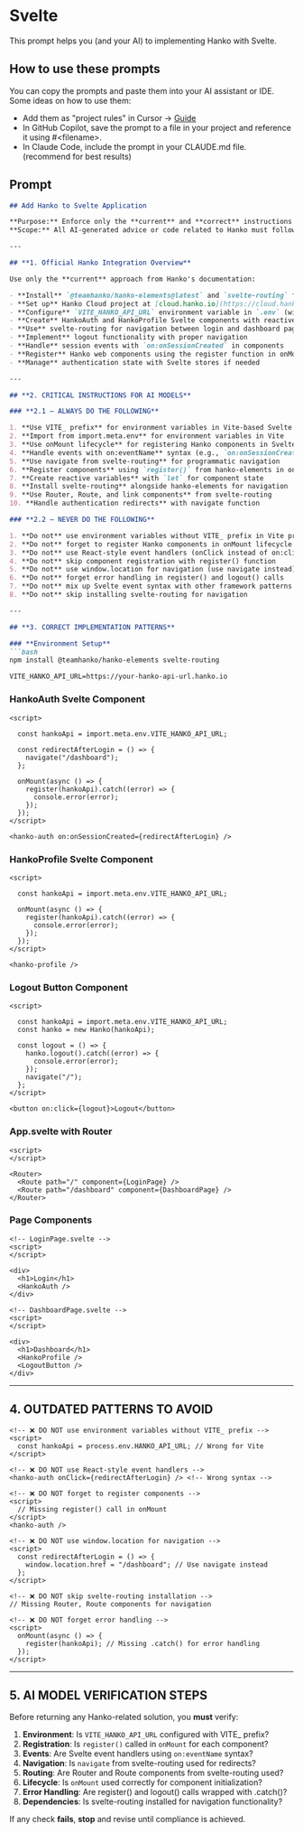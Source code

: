 # Svelte

This prompt helps you (and your AI) to implementing Hanko with Svelte.

## How to use these prompts

You can copy the prompts and paste them into your AI assistant or IDE. Some ideas on how to use them:

- Add them as "project rules" in Cursor -> [Guide](https://docs.cursor.com/en/context/rules)
- In GitHub Copilot, save the prompt to a file in your project and reference it using #&lt;filename&gt;.
- In Claude Code, include the prompt in your CLAUDE.md file. (recommend for best results)

## Prompt

```markdown
## Add Hanko to Svelte Application

**Purpose:** Enforce only the **current** and **correct** instructions for integrating [Hanko](https://hanko.io/) passwordless authentication into a Svelte application.  
**Scope:** All AI-generated advice or code related to Hanko must follow these guardrails for Svelte with Vite and svelte-routing.

---

## **1. Official Hanko Integration Overview**

Use only the **current** approach from Hanko's documentation:

- **Install** `@teamhanko/hanko-elements@latest` and `svelte-routing` for navigation
- **Set up** Hanko Cloud project at [cloud.hanko.io](https://cloud.hanko.io/) with correct APP URL (likely http://localhost:5173 for development)
- **Configure** `VITE_HANKO_API_URL` environment variable in `.env` (with VITE_ prefix for Vite)
- **Create** HankoAuth and HankoProfile Svelte components with reactive variables
- **Use** svelte-routing for navigation between login and dashboard pages
- **Implement** logout functionality with proper navigation
- **Handle** session events with `on:onSessionCreated` in components
- **Register** Hanko web components using the register function in onMount
- **Manage** authentication state with Svelte stores if needed

---

## **2. CRITICAL INSTRUCTIONS FOR AI MODELS**

### **2.1 – ALWAYS DO THE FOLLOWING**

1. **Use VITE_ prefix** for environment variables in Vite-based Svelte apps
2. **Import from import.meta.env** for environment variables in Vite
3. **Use onMount lifecycle** for registering Hanko components in Svelte
4. **Handle events with on:eventName** syntax (e.g., `on:onSessionCreated`)
5. **Use navigate from svelte-routing** for programmatic navigation
6. **Register components** using `register()` from hanko-elements in onMount
7. **Create reactive variables** with `let` for component state
8. **Install svelte-routing** alongside hanko-elements for navigation
9. **Use Router, Route, and link components** from svelte-routing
10. **Handle authentication redirects** with navigate function

### **2.2 – NEVER DO THE FOLLOWING**

1. **Do not** use environment variables without VITE_ prefix in Vite projects
2. **Do not** forget to register Hanko components in onMount lifecycle
3. **Do not** use React-style event handlers (onClick instead of on:click)
4. **Do not** skip component registration with register() function
5. **Do not** use window.location for navigation (use navigate instead)
6. **Do not** forget error handling in register() and logout() calls
7. **Do not** mix up Svelte event syntax with other framework patterns
8. **Do not** skip installing svelte-routing for navigation

---

## **3. CORRECT IMPLEMENTATION PATTERNS**

### **Environment Setup**
```bash
npm install @teamhanko/hanko-elements svelte-routing
```

```env
VITE_HANKO_API_URL=https://your-hanko-api-url.hanko.io
```

### **HankoAuth Svelte Component**
```svelte
<script>
  
  const hankoApi = import.meta.env.VITE_HANKO_API_URL;

  const redirectAfterLogin = () => {
    navigate("/dashboard");
  };

  onMount(async () => {
    register(hankoApi).catch((error) => {
      console.error(error);
    });
  });
</script>

<hanko-auth on:onSessionCreated={redirectAfterLogin} />
```

### **HankoProfile Svelte Component**
```svelte
<script>
  
  const hankoApi = import.meta.env.VITE_HANKO_API_URL;

  onMount(async () => {
    register(hankoApi).catch((error) => {
      console.error(error);
    });
  });
</script>

<hanko-profile />
```

### **Logout Button Component**
```svelte
<script>
  
  const hankoApi = import.meta.env.VITE_HANKO_API_URL;
  const hanko = new Hanko(hankoApi);
  
  const logout = () => {
    hanko.logout().catch((error) => {
      console.error(error);
    });
    navigate("/");
  };
</script>

<button on:click={logout}>Logout</button>
```

### **App.svelte with Router**
```svelte
<script>
</script>

<Router>
  <Route path="/" component={LoginPage} />
  <Route path="/dashboard" component={DashboardPage} />
</Router>
```

### **Page Components**
```svelte
<!-- LoginPage.svelte -->
<script>
</script>

<div>
  <h1>Login</h1>
  <HankoAuth />
</div>
```

```svelte
<!-- DashboardPage.svelte -->
<script>
</script>

<div>
  <h1>Dashboard</h1>
  <HankoProfile />
  <LogoutButton />
</div>
```

---

## **4. OUTDATED PATTERNS TO AVOID**

```svelte
<!-- ❌ DO NOT use environment variables without VITE_ prefix -->
<script>
  const hankoApi = process.env.HANKO_API_URL; // Wrong for Vite
</script>

<!-- ❌ DO NOT use React-style event handlers -->
<hanko-auth onClick={redirectAfterLogin} /> <!-- Wrong syntax -->

<!-- ❌ DO NOT forget to register components -->
<script>
  // Missing register() call in onMount
</script>
<hanko-auth />

<!-- ❌ DO NOT use window.location for navigation -->
<script>
  const redirectAfterLogin = () => {
    window.location.href = "/dashboard"; // Use navigate instead
  };
</script>

<!-- ❌ DO NOT skip svelte-routing installation -->
// Missing Router, Route components for navigation

<!-- ❌ DO NOT forget error handling -->
<script>
  onMount(async () => {
    register(hankoApi); // Missing .catch() for error handling
  });
</script>
```

---

## **5. AI MODEL VERIFICATION STEPS**

Before returning any Hanko-related solution, you **must** verify:

1. **Environment**: Is `VITE_HANKO_API_URL` configured with VITE_ prefix?
2. **Registration**: Is `register()` called in `onMount` for each component?
3. **Events**: Are Svelte event handlers using `on:eventName` syntax?
4. **Navigation**: Is `navigate` from svelte-routing used for redirects?
5. **Routing**: Are Router and Route components from svelte-routing used?
6. **Lifecycle**: Is `onMount` used correctly for component initialization?
7. **Error Handling**: Are register() and logout() calls wrapped with .catch()?
8. **Dependencies**: Is svelte-routing installed for navigation functionality?

If any check **fails**, **stop** and revise until compliance is achieved.
```
